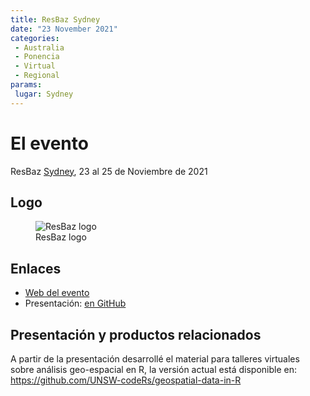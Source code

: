 ```yaml
---
title: ResBaz Sydney
date: "23 November 2021"
categories: 
 - Australia
 - Ponencia
 - Virtual
 - Regional
params:
 lugar: Sydney
---
```


# El evento

ResBaz [Sydney](/lgrs/Sydney.qmd), 23 al 25 de Noviembre de 2021

## Logo 

![ResBaz logo](https://ardc.edu.au/wp-content/uploads/2023/09/resbaz-sydney-2023-feature-image-583-x-345-580x345.png)

## Enlaces

- [Web del evento](https://resbaz.github.io/resbaz2021/sydney/speakers/)
- Presentación: [en GitHub](https://github.com/UNSW-codeRs/geospatial-data-in-R/tree/332afeb63f669d9bccdcde133f6ceb2480c3e0be)

## Presentación y productos relacionados

A partir de la presentación desarrollé el material para talleres virtuales sobre análisis geo-espacial en R, la versión actual está disponible en: <https://github.com/UNSW-codeRs/geospatial-data-in-R>

